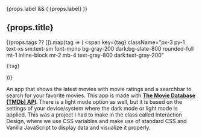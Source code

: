 
<ProjectBanner project={props} />

{props.label && (
  <span className="inline-block mb-4 px-3 py-1 text-sm font-semibold rounded-full bg-teal-100 text-teal-700 dark:bg-teal-900 dark:text-teal-300">
    {props.label}
  </span>
)}

<h2 className="text-2xl font-bold mb-4">
  <span className="bg-clip-text text-transparent bg-gradient-to-r from-teal-400 via-cyan-500 to-blue-600 dark:from-teal-300 dark:via-cyan-400 dark:to-blue-400">
     {props.title}
  </span>
</h2>

{(props.tags ?? []).map(tag => (
  <span
    key={tag}
    className="px-3 py-1 text-xs sm:text-sm font-mono bg-gray-200 dark:bg-slate-800 rounded-full mt-1 inline-block mr-2 mb-4 text-gray-800 dark:text-gray-200"
  >
    {tag}
  </span>
))}

An app that shows the latest movies with movie ratings and a searchbar to search for your favorite movies. This app is made with <a className='text-teal-500 dark:text-teal-400 hover:text-teal-300' href="https://www.themoviedb.org/documentation/api" target='_blank' rel='noopener noreferrer'>**The Movie Database (TMDb) API**</a>. There is a light mode option as well, but it is based on the settings of your device/system where the dark mode or light mode is applied. This was a project I had to make in the class called Interaction Design, where we use CSS variables and make use of standard CSS and Vanilla JavaScript to display data and visualize it properly.
